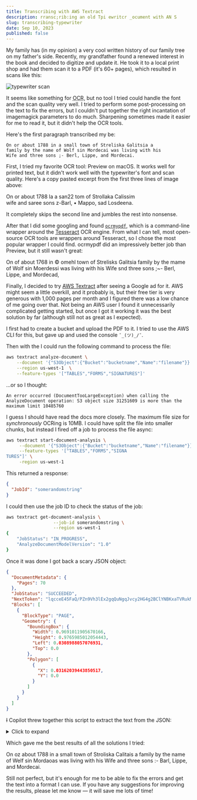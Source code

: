 ```yaml
---
title: Transcribing with AWS Textract
description: rransc;rib:ing an old Tpi ewritcr _ocument with AN S
slug: transcribing-typewriter
date: Sep 10, 2023
published: false
---
```


My family has (in my opinion) a very cool written history of our family tree on my father's side.
Recently, my grandfather found a renewed interest in the book and decided to digitize and update it.
He took it to a local print shop and had them scan it to a PDF (it's 60+ pages), which resulted in scans like this:

![typewriter scan](/blog/typewriter/typewriter-scan.png?width=350)

It seems like something for <abbr title="optical character recognition">OCR</abbr>, but no tool I tried could handle the font and the scan quality very well.
I tried to perform some post-processing on the text to fix the errors, but I couldn't put together the right incantation of imagemagick parameters to do much.
Sharpening sometimes made it easier for me to read it, but it didn't help the OCR tools.

Here's the first paragraph transcribed my be:

```
On or about 1788 in a small town of Streliska Galitsia a
family by the name of Wolf sin Mordecai was living with his
Wife and three sons ;- Berl, Lippe, and Mordecai.
```

First, I tried my favorite OCR tool: Preview on macOS. It works well for printed text, but it didn't work well with the typewriter's font and scan quality.
Here's a copy pasted excerpt from the first three lines of image above:

<Diff>
  On or about 1788 la a san22 tom of Strollaka Calissim
  <br />
  wife and saree sons z-Barl, • Mappo, sad Losdeena.
</Diff>

It completely skips the second line and jumbles the rest into nonsense.

After that I did some googling and found [`ocrmypdf`](https://ocrmypdf.readthedocs.io/en/latest/), which is a command-line wrapper around the [Tesseract](https://github.com/tesseract-ocr/tesseract) OCR engine.
From what I can tell, most open-source OCR tools are wrappers around Tesseract, so I chose the most popular wrapper I could find.
ocrmypdf did an impressively better job than Preview, but it still wasn't great:

<Diff>
  On of about 1768 in © omehl town of Strelisks Galitsia
  family by the mame of Wolf sin Moerdessi was living with his
  Wife snd three sons ;~- Berl, Lippe, and Mordecad,
</Diff>

Finally, I decided to try [AWS Textract](https://aws.amazon.com/textract/) after seeing a Google ad for it.
AWS might seem a little overkill, and it probably is, but their free tier is very generous with 1,000 pages per month and I figured there was a low chance of me going over that.
Not being an AWS user I found it unnecessarily complicated getting started, but once I got it working it was the best solution by far (although still not as great as I expected).

I first had to create a bucket and upload the PDF to it. I tried to use the AWS CLI for this, but gave up and used the console <code>¯\_(ツ)\_/¯</code>.

Then with the I could run the following command to process the file:

```bash
aws textract analyze-document \
    --document '{"S3Object":{"Bucket":"bucketname","Name":"filename"}}' \
    --region us-west-1  \
    --feature-types '["TABLES","FORMS","SIGNATURES"]'
```

...or so I thought:

```
An error occurred (DocumentTooLargeException) when calling the AnalyzeDocument operation: S3 object size 31251609 is more than the maximum limit 10485760
```

I guess I should have read the docs more closely. The maximum file size for _synchronously_ OCRing is 10MB. I could have split the file into smaller chunks,
but instead I fired off a job to process the file async:

```bash
aws textract start-document-analysis \
     --document '{"S3Object":{"Bucket":"bucketname","Name":"filename"}}' \
     --feature-types '["TABLES","FORMS","SIGNA
TURES"]' \
     -region us-west-1
```

This returned a response:

```json
{
  "JobId": "somerandomstring"
}
```

I could then use the job ID to check the status of the job:

```bash
aws textract get-document-analysis \
                  --job-id somerandomstring \
                  --region us-west-1
{
    "JobStatus": "IN_PROGRESS",
    "AnalyzeDocumentModelVersion": "1.0"
}
```

Once it was done I got back a scary JSON object:

```json
{
  "DocumentMetadata": {
    "Pages": 70
  },
  "JobStatus": "SUCCEEDED",
  "NextToken": "lqcceE45FaQ/PZn9Vh3lEx2gqQuNgqJvcy2HG4g2BClYNBKxaTVRukM41e5+MN7dcASSArbPT1KFXhNRcKa9aGdwut1Yrae234pofBDcFNT6jh9PiogjrsdIaIAnKKNReID8RCk=",
  "Blocks": [
    {
      "BlockType": "PAGE",
      "Geometry": {
        "BoundingBox": {
          "Width": 0.9691011905670166,
          "Height": 0.9765985012054443,
          "Left": 0.0308988057076931,
          "Top": 0.0
        },
        "Polygon": [
          {
            "X": 0.03162039443850517,
            "Y": 0.0
          }
        ]
      }
    }
  ]
}
```

~~I~~ Copilot threw together this script to extract the text from the JSON:

<details>
<summary>Click to expand</summary>

```js
const AWS = require('aws-sdk')
const fs = require('fs/promises')

AWS.config.update({ region: 'us-west-1' })

const textract = new AWS.Textract()

const params = {
  JobId: 'somerandomstring',
}

async function getText(params) {
  const data = await textract.getDocumentAnalysis(params).promise()
  let finalText = ''
  const blocks = data.Blocks
  blocks.forEach((block) => {
    if (block.BlockType === 'LINE') {
      finalText += block.Text + '\n'
    }
  })
  const nextToken = data.NextToken
  if (nextToken) {
    params.NextToken = nextToken
    console.log('Getting next page of results...')
    return finalText + (await getText(params))
  } else {
    return finalText
  }
}

getText(params).then((text) => {
  fs.writeFile('text_output.txt', text, 'utf8')
  console.log('Done')
})
```

</details>

Which gave me the best results of all the solutions I tried:


<Diff>
  On oz about 1788 in a small town of Stroliska Calitais a
  family by the name of Welf sin Mordaoas was living with his
  Wife and three sons :- Barl, Lippe, and Mordecai.
</Diff>


Still not perfect, but it's enough for me to be able to fix the errors and get the text into a format I can use.
If you have any suggestions for improving the results, please let me know &mdash; it will save me lots of time!
